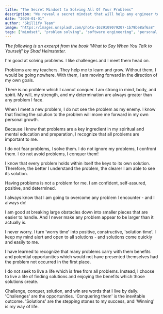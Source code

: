 ```yaml
---
title: "The Secret Mindset to Solving All Of Your Problems"
description: "We reveal a secret mindset that will help any engineer to grow in their career."
date: "2024-01-01"
author: "Skillify Team"
image: "https://images.unsplash.com/photo-1629109079207-1b79be8af6a8"
tags: ["mindset", "problem solving", "software engineering", "personal development"]
---
```


*The following is an excerpt from the book 'What to Say When You Talk to Yourself' by Shad Helmstetter.*

I'm good at solving problems. I like challenges and I meet them head on.

Problems are my teachers. They help me to learn and grow. Without them, I would be going nowhere. With them, I am moving forward in the direction of my own goals.

There is no problem which I cannot conquer. I am strong in mind, body, and spirit. My will, my strength, and my determination are always greater than any problem I face.

When I meet a new problem, I do not see the problem as my enemy. I know that finding the solution to the problem will move me forward in my own personal growth.

Because I know that problems are a key ingredient in my spiritual and mental education and preparation, I recognize that all problems are important to me.

I do not fear problems, I solve them. I do not ignore my problems, I confront them. I do not avoid problems, I conquer them!

I know that every problem holds within itself the keys to its own solution. Therefore, the better I understand the problem, the clearer I am able to see its solution.

Having problems is not a problem for me. I am confident, self-assured, positive, and determined.

I always know that I am going to overcome any problem I encounter - and I always do!

I am good at breaking large obstacles down into smaller pieces that are easier to handle. And I never make any problem appear to be larger than it actually is.

I never worry. I turn 'worry time' into positive, constructive, 'solution time'. I keep my mind alert and open to all solutions - and solutions come quickly and easily to me.

I have learned to recognize that many problems carry with them benefits and potential opportunities which would not have presented themselves had the problem not occurred in the first place.

I do not seek to live a life which is free from all problems. Instead, I choose to live a life of finding solutions and enjoying the benefits which those solutions create.

Challenge, conquer, solution, and win are words that I live by daily. 'Challenges' are the opportunities. 'Conquering them' is the inevitable outcome. 'Solutions' are the stepping stones to my success, and 'Winning' is my way of life.

